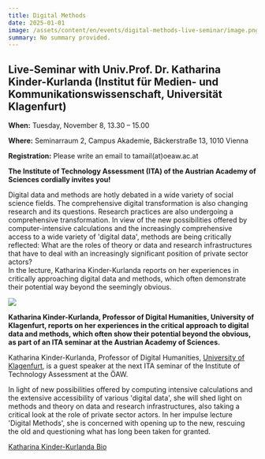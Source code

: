 ```yaml
---
title: Digital Methods
date: 2025-01-01
image: /assets/content/en/events/digital-methods-live-seminar/image.png
summary: No summary provided.
---
```


## Live-Seminar with Univ.Prof. Dr. Katharina Kinder-Kurlanda (Institut für Medien- und Kommunikationswissenschaft, Universität Klagenfurt)

**When:** Tuesday, November 8, 13.30 – 15.00

**Where:** Seminarraum 2, Campus Akademie, Bäckerstraße 13, 1010 Vienna

**Registration:** Please write an email to tamail(at)oeaw\.ac.at

**The Institute of Technology Assessment (ITA) of the Austrian Academy of Sciences cordially invites you!**

Digital data and methods are hotly debated in a wide variety of social science fields. The comprehensive digital transformation is also changing research and its questions. Research practices are also undergoing a comprehensive transformation. In view of the new possibilities offered by computer-intensive calculations and the increasingly comprehensive access to a wide variety of 'digital data', methods are being critically reflected: What are the roles of theory or data and research infrastructures that have to deal with an increasingly significant position of private sector actors?\
In the lecture, Katharina Kinder-Kurlanda reports on her experiences in critically approaching digital data and methods, which often demonstrate their potential way beyond the seemingly obvious.

![](/assets/content/en/events/digital-methods-live-seminar/1711925828.jpeg)

**Katharina Kinder-Kurlanda, Professor of Digital Humanities, University of Klagenfurt, reports on her experiences in the critical approach to digital data and methods, which often show their potential beyond the obvious, as part of an ITA seminar at the Austrian Academy of Sciences.**

Katharina Kinder-Kurlanda, Professor of Digital Humanities, [University of Klagenfurt](https://www.aau.at/team/kinder-kurlanda-katharina/), is a guest speaker at the next ITA seminar of the Institute of Technology Assessment at the ÖAW.

In light of new possibilities offered by computing intensive calculations and the extensive accessibility of various 'digital data', she will shed light on methods and theory on data and research infrastructures, also taking a critical look at the role of private sector actors. In her impulse lecture 'Digital Methods', she is concerned with opening up to the new, rescuing the old and questioning what has long been taken for granted.

[Katharina Kinder-Kurlanda Bio](https://www.aau.at/team/kinder-kurlanda-katharina/)
